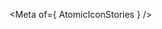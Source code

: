 
<Meta of={ AtomicIconStories } />

<Title />
<Subtitle><Description/></Subtitle>

<CanvasWithGithub
  of={ AtomicIconStories.Default }
  githubPath="common/atomic-icon/atomic-icon.ts"
/>

## Usage
This component is used to display an icon in the UI. It is used internally for icon rendering and can be used directly in your atomic layout.

```html
<atomic-icon icon="https://raw.githubusercontent.com/coveo/ui-kit/master/packages/atomic/src/images/arrow-top-rounded.svg"></atomic-icon>
```

## Examples
<Stories title={""}/>

## Reference
<ArgTypes />